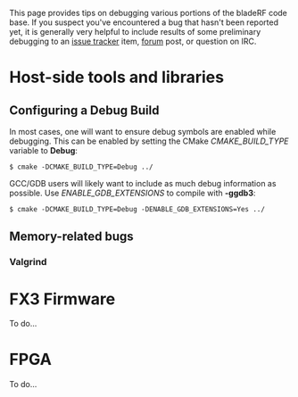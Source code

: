 This page provides tips on debugging various portions of the bladeRF code base. If you suspect you've encountered a bug that hasn't been reported yet, it is generally very helpful to include results of some preliminary debugging to an [https://github.com/Nuand/bladeRF/issues?direction=desc&sort=created&state=open issue tracker] item, [http://nuand.com/forums/ forum] post, or question on IRC. 

= Host-side tools and libraries =

== Configuring a Debug Build ==
In most cases, one will want to ensure debug symbols are enabled while debugging. This can be enabled by setting the CMake <i>CMAKE_BUILD_TYPE</i> variable to <b>Debug</b>: 

<code>$ cmake -DCMAKE_BUILD_TYPE=Debug ../</code>

GCC/GDB users will likely want to include as much debug information as possible. Use <i>ENABLE_GDB_EXTENSIONS</i> to compile with <b>-ggdb3</b>: 

<code>$ cmake -DCMAKE_BUILD_TYPE=Debug -DENABLE_GDB_EXTENSIONS=Yes ../</code>


== Memory-related bugs ==

=== Valgrind ===

= FX3 Firmware =

To do...

= FPGA =

To do...
